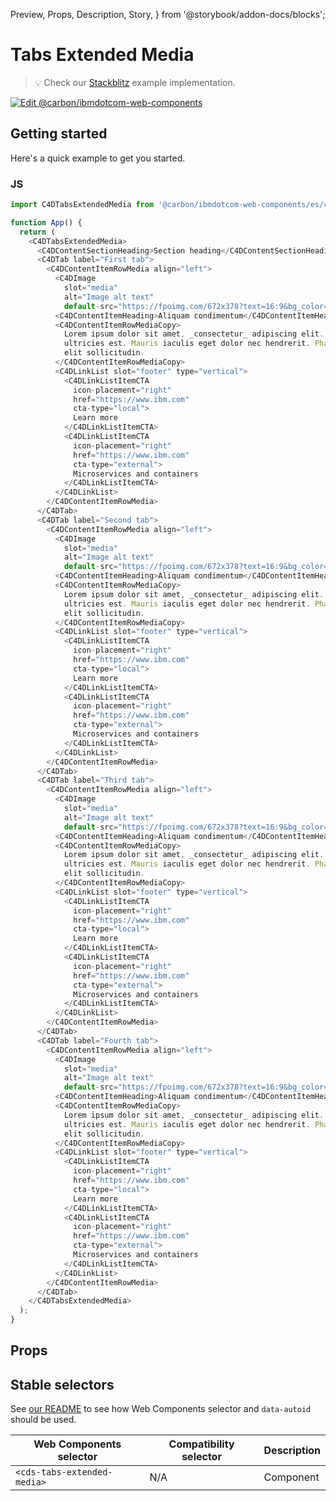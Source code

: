   Preview,
  Props,
  Description,
  Story,
} from '@storybook/addon-docs/blocks';

# Tabs Extended Media

> 💡 Check our
> [Stackblitz](https://stackblitz.com/github/carbon-design-system/carbon-for-ibm-dotcom/tree/main/packages/web-components/examples/stackblitz/components-react/tabs-extended-media)
> example implementation.

[![Edit @carbon/ibmdotcom-web-components](https://developer.stackblitz.com/img/open_in_stackblitz.svg)](https://stackblitz.com/github/carbon-design-system/carbon-for-ibm-dotcom/tree/main/packages/web-components/examples/codesandbox/components-react/tabs-extended-media)

## Getting started

Here's a quick example to get you started.

### JS

```javascript
import C4DTabsExtendedMedia from '@carbon/ibmdotcom-web-components/es/components-react/tabs-extended-media/tabs-extended-media.js';

function App() {
  return (
    <C4DTabsExtendedMedia>
      <C4DContentSectionHeading>Section heading</C4DContentSectionHeading>
      <C4DTab label="First tab">
        <C4DContentItemRowMedia align="left">
          <C4DImage
            slot="media"
            alt="Image alt text"
            default-src="https://fpoimg.com/672x378?text=16:9&bg_color=ee5396&text_color=161616"></C4DImage>
          <C4DContentItemHeading>Aliquam condimentum</C4DContentItemHeading>
          <C4DContentItemRowMediaCopy>
            Lorem ipsum dolor sit amet, _consectetur_ adipiscing elit. Aenean et
            ultricies est. Mauris iaculis eget dolor nec hendrerit. Phasellus at
            elit sollicitudin.
          </C4DContentItemRowMediaCopy>
          <C4DLinkList slot="footer" type="vertical">
            <C4DLinkListItemCTA
              icon-placement="right"
              href="https://www.ibm.com"
              cta-type="local">
              Learn more
            </C4DLinkListItemCTA>
            <C4DLinkListItemCTA
              icon-placement="right"
              href="https://www.ibm.com"
              cta-type="external">
              Microservices and containers
            </C4DLinkListItemCTA>
          </C4DLinkList>
        </C4DContentItemRowMedia>
      </C4DTab>
      <C4DTab label="Second tab">
        <C4DContentItemRowMedia align="left">
          <C4DImage
            slot="media"
            alt="Image alt text"
            default-src="https://fpoimg.com/672x378?text=16:9&bg_color=ee5396&text_color=161616"></C4DImage>
          <C4DContentItemHeading>Aliquam condimentum</C4DContentItemHeading>
          <C4DContentItemRowMediaCopy>
            Lorem ipsum dolor sit amet, _consectetur_ adipiscing elit. Aenean et
            ultricies est. Mauris iaculis eget dolor nec hendrerit. Phasellus at
            elit sollicitudin.
          </C4DContentItemRowMediaCopy>
          <C4DLinkList slot="footer" type="vertical">
            <C4DLinkListItemCTA
              icon-placement="right"
              href="https://www.ibm.com"
              cta-type="local">
              Learn more
            </C4DLinkListItemCTA>
            <C4DLinkListItemCTA
              icon-placement="right"
              href="https://www.ibm.com"
              cta-type="external">
              Microservices and containers
            </C4DLinkListItemCTA>
          </C4DLinkList>
        </C4DContentItemRowMedia>
      </C4DTab>
      <C4DTab label="Third tab">
        <C4DContentItemRowMedia align="left">
          <C4DImage
            slot="media"
            alt="Image alt text"
            default-src="https://fpoimg.com/672x378?text=16:9&bg_color=ee5396&text_color=161616"></C4DImage>
          <C4DContentItemHeading>Aliquam condimentum</C4DContentItemHeading>
          <C4DContentItemRowMediaCopy>
            Lorem ipsum dolor sit amet, _consectetur_ adipiscing elit. Aenean et
            ultricies est. Mauris iaculis eget dolor nec hendrerit. Phasellus at
            elit sollicitudin.
          </C4DContentItemRowMediaCopy>
          <C4DLinkList slot="footer" type="vertical">
            <C4DLinkListItemCTA
              icon-placement="right"
              href="https://www.ibm.com"
              cta-type="local">
              Learn more
            </C4DLinkListItemCTA>
            <C4DLinkListItemCTA
              icon-placement="right"
              href="https://www.ibm.com"
              cta-type="external">
              Microservices and containers
            </C4DLinkListItemCTA>
          </C4DLinkList>
        </C4DContentItemRowMedia>
      </C4DTab>
      <C4DTab label="Fourth tab">
        <C4DContentItemRowMedia align="left">
          <C4DImage
            slot="media"
            alt="Image alt text"
            default-src="https://fpoimg.com/672x378?text=16:9&bg_color=ee5396&text_color=161616"></C4DImage>
          <C4DContentItemHeading>Aliquam condimentum</C4DContentItemHeading>
          <C4DContentItemRowMediaCopy>
            Lorem ipsum dolor sit amet, _consectetur_ adipiscing elit. Aenean et
            ultricies est. Mauris iaculis eget dolor nec hendrerit. Phasellus at
            elit sollicitudin.
          </C4DContentItemRowMediaCopy>
          <C4DLinkList slot="footer" type="vertical">
            <C4DLinkListItemCTA
              icon-placement="right"
              href="https://www.ibm.com"
              cta-type="local">
              Learn more
            </C4DLinkListItemCTA>
            <C4DLinkListItemCTA
              icon-placement="right"
              href="https://www.ibm.com"
              cta-type="external">
              Microservices and containers
            </C4DLinkListItemCTA>
          </C4DLinkList>
        </C4DContentItemRowMedia>
      </C4DTab>
    </C4DTabsExtendedMedia>
  );
}
```

## Props

<Props of={PropTypesRef} />

## Stable selectors

See
[our README](https://github.com/carbon-design-system/carbon-for-ibm-dotcom/tree/main/packages/web-components#stable-selectors-for-analytics-and-integratione2e-testing-in-web-components)
to see how Web Components selector and `data-autoid` should be used.

| Web Components selector     | Compatibility selector | Description |
| --------------------------- | ---------------------- | ----------- |
| `<cds-tabs-extended-media>` | N/A                    | Component   |

<Description markdown={contributing} />
